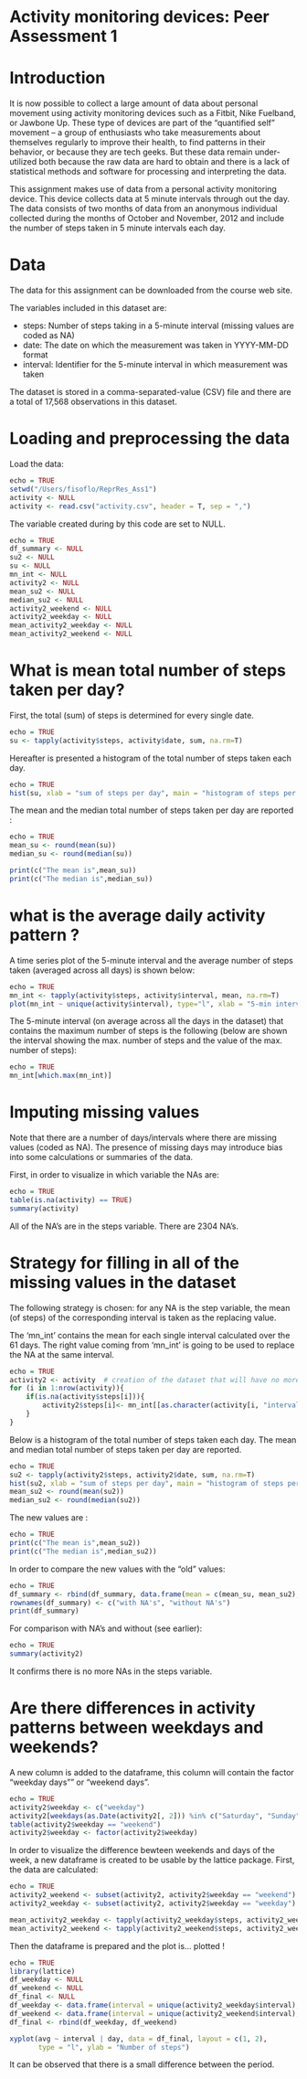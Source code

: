 Activity monitoring devices: Peer Assessment 1
========================================================

#  Introduction

It is now possible to collect a large amount of data about personal movement using activity monitoring devices such as a Fitbit, Nike Fuelband, or Jawbone Up. These type of devices are part of the “quantified self” movement – a group of enthusiasts who take measurements about themselves regularly to improve their health, to find patterns in their behavior, or because they are tech geeks. But these data remain under-utilized both because the raw data are hard to obtain and there is a lack of statistical methods and software for processing and interpreting the data.

This assignment makes use of data from a personal activity monitoring device. This device collects data at 5 minute intervals through out the day. The data consists of two months of data from an anonymous individual collected during the months of October and November, 2012 and include the number of steps taken in 5 minute intervals each day.

# Data

The data for this assignment can be downloaded from the course web site.

The variables included in this dataset are:

- steps: Number of steps taking in a 5-minute interval (missing values are coded as NA)
- date: The date on which the measurement was taken in YYYY-MM-DD format
- interval: Identifier for the 5-minute interval in which measurement was taken

The dataset is stored in a comma-separated-value (CSV) file and there are a total of 17,568 observations in this dataset.


# Loading and preprocessing the data

Load the data:
    
```r
echo = TRUE
setwd("/Users/fisoflo/ReprRes_Ass1")
activity <- NULL
activity <- read.csv("activity.csv", header = T, sep = ",")
```

The variable created during by this code are set to NULL.  
    
```r
echo = TRUE
df_summary <- NULL
su2 <- NULL
su <- NULL
mn_int <- NULL
activity2 <- NULL
mean_su2 <- NULL
median_su2 <- NULL
activity2_weekend <- NULL
activity2_weekday <- NULL
mean_activity2_weekday <- NULL
mean_activity2_weekend <- NULL
```


# What is mean total number of steps taken per day?

First, the total (sum) of steps is determined for every single date.

```r
echo = TRUE
su <- tapply(activity$steps, activity$date, sum, na.rm=T)
```

Hereafter is presented a histogram of the total number of steps taken each day.

```r
echo = TRUE
hist(su, xlab = "sum of steps per day", main = "histogram of steps per day")
```

The mean and the median total number of steps taken per day are reported :

```r
echo = TRUE
mean_su <- round(mean(su))
median_su <- round(median(su))

print(c("The mean is",mean_su))
print(c("The median is",median_su))
```

# what is the average daily activity pattern ?

A time series plot of the 5-minute interval and the average number of steps taken (averaged across all days) is shown below:

```r
echo = TRUE
mn_int <- tapply(activity$steps, activity$interval, mean, na.rm=T)
plot(mn_int ~ unique(activity$interval), type="l", xlab = "5-min interval")
```

The 5-minute interval (on average across all the days in the dataset) that contains the maximum number of steps is the following (below are shown the interval showing the max. number of steps and the value of the max. number of steps):

```r
echo = TRUE
mn_int[which.max(mn_int)]
```


# Imputing missing values

Note that there are a number of days/intervals where there are missing values (coded as NA). The presence of missing days may introduce bias into some calculations or summaries of the data.

First, in order to visualize in which variable the NAs are:

```r
echo = TRUE
table(is.na(activity) == TRUE)
summary(activity)
```

All of the NA's are in the steps variable. There are 2304 NA's.

# Strategy for filling in all of the missing values in the dataset

The following strategy is chosen: for any NA is the step variable, the mean (of steps) of the corresponding interval is taken as the replacing value.

The 'mn_int' contains the mean for each single interval calculated over the 61 days. The right value coming from 'mn_int' is going to be used to replace the NA at the same interval.


```r
echo = TRUE
activity2 <- activity  # creation of the dataset that will have no more NAs
for (i in 1:nrow(activity)){
    if(is.na(activity$steps[i])){
        activity2$steps[i]<- mn_int[[as.character(activity[i, "interval"])]]
    }
}
```

Below is a histogram of the total number of steps taken each day. The mean and median total number of steps taken per day are reported.

```r
echo = TRUE
su2 <- tapply(activity2$steps, activity2$date, sum, na.rm=T)
hist(su2, xlab = "sum of steps per day", main = "histogram of steps per day")
mean_su2 <- round(mean(su2))
median_su2 <- round(median(su2))
```

The new values are :

```r
echo = TRUE
print(c("The mean is",mean_su2))
print(c("The median is",median_su2))
```

In order to compare the new values with the "old" values:

```r
echo = TRUE
df_summary <- rbind(df_summary, data.frame(mean = c(mean_su, mean_su2), median = c(median_su, median_su2)))
rownames(df_summary) <- c("with NA's", "without NA's")
print(df_summary)
```

For comparison with NA's and without (see earlier):

```r
echo = TRUE
summary(activity2)
```

It confirms there is no more NAs in the steps variable.

# Are there differences in activity patterns between weekdays and weekends?

A new column is added to the dataframe, this column will contain the factor "weekday days"" or "weekend days".

```r
echo = TRUE
activity2$weekday <- c("weekday")
activity2[weekdays(as.Date(activity2[, 2])) %in% c("Saturday", "Sunday", "samedi", "dimanche", "saturday", "sunday", "Samedi", "Dimanche"), ][4] <- c("weekend")
table(activity2$weekday == "weekend")
activity2$weekday <- factor(activity2$weekday)
```

In order to visualize the difference bewteen weekends and days of the week, 
a new dataframe is created to be usable by the lattice package.
First, the data are calculated:

```r
echo = TRUE
activity2_weekend <- subset(activity2, activity2$weekday == "weekend")
activity2_weekday <- subset(activity2, activity2$weekday == "weekday")

mean_activity2_weekday <- tapply(activity2_weekday$steps, activity2_weekday$interval, mean)
mean_activity2_weekend <- tapply(activity2_weekend$steps, activity2_weekend$interval, mean)
```

Then the dataframe is prepared and the plot is... plotted !

```r
echo = TRUE
library(lattice)
df_weekday <- NULL
df_weekend <- NULL
df_final <- NULL
df_weekday <- data.frame(interval = unique(activity2_weekday$interval), avg = as.numeric(mean_activity2_weekday), day = rep("weekday", length(mean_activity2_weekday)))
df_weekend <- data.frame(interval = unique(activity2_weekend$interval), avg = as.numeric(mean_activity2_weekend), day = rep("weekend", length(mean_activity2_weekend)))
df_final <- rbind(df_weekday, df_weekend)

xyplot(avg ~ interval | day, data = df_final, layout = c(1, 2), 
       type = "l", ylab = "Number of steps")
```

It can be observed that there is a small difference between the period.
